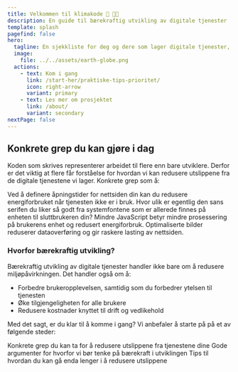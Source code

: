 ```yaml
---
title: Velkommen til klimakode 🌱 👩‍💻
description: En guide til bærekraftig utvikling av digitale tjenester
template: splash
pagefind: false
hero:
  tagline: En sjekkliste for deg og dere som lager digitale tjenester, for å redusere utslippene de har.
  image:
    file: ../../assets/earth-globe.png
  actions:
    - text: Kom i gang
      link: /start-her/praktiske-tips-prioritet/
      icon: right-arrow
      variant: primary
    - text: Les mer om prosjektet
      link: /about/
      variant: secondary
nextPage: false
---
```



## Konkrete grep du kan gjøre i dag

Koden som skrives representerer arbeidet til flere enn bare utviklere. Derfor er det viktig at flere får forståelse for hvordan vi kan redusere utslippene fra de digitale tjenestene vi lager. Konkrete grep som å:

<CardGrid stagger>
  <Card icon="approve-check-circle" title="Definere åpningstider">
    Ved å definere åpningstider for nettsiden din kan du redusere
    energiforbruket når tjenesten ikke er i bruk.
  </Card>
  <Card icon="approve-check-circle" title="Bruke systemfonter">
    Hvor ulik er egentlig den sans serifen du liker så godt fra systemfontene
    som er allerede finnes på enheten til sluttbrukeren din?
  </Card>
  <Card icon="approve-check-circle" title="Begrense javascript">
    Mindre JavaScript betyr mindre prosessering på brukerens enhet og redusert
    energiforbruk.
  </Card>
  <Card icon="approve-check-circle" title="Komprimere bilder">
    Optimaliserte bilder reduserer dataoverføring og gir raskere lasting av
    nettsiden.
  </Card>
</CardGrid>

### Hvorfor bærekraftig utvikling?

Bærekraftig utvikling av digitale tjenester handler ikke bare om å redusere miljøpåvirkningen. Det handler også om å:

- Forbedre brukeropplevelsen, samtidig som du forbedrer ytelsen til tjenesten
- Øke tilgjengeligheten for alle brukere
- Redusere kostnader knyttet til drift og vedlikehold

Med det sagt, er du klar til å komme i gang?
Vi anbefaler å starte på på et av følgende steder:

<CardGrid>
  <LinkCard
    title="Hva vi kan gjøre"
    href="/praktiske-tips/praktiske-tips-prioritet/"
  >
    Konkrete grep du kan ta for å redusere utslippene fra tjenestene dine
  </LinkCard>
  <LinkCard title="Argumenter" href="/argumenter/">
    Gode argumenter for hvorfor vi bør tenke på bærekraft i utviklingen
  </LinkCard>
  <LinkCard
    title="Gjør det lille ekstra"
    href="/praktiske-tips/praktiske-tips-ekstra/"
  >
    Tips til hvordan du kan gå enda lenger i å redusere utslippene
  </LinkCard>
</CardGrid>
